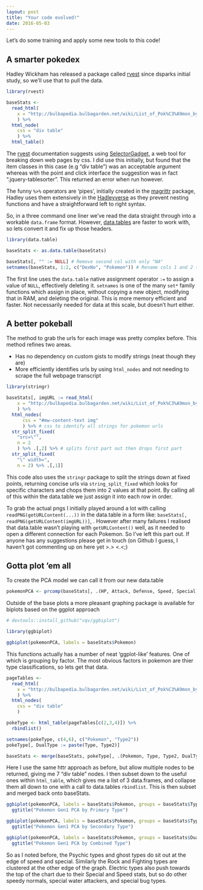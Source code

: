 ```yaml
---
layout: post
title: "Your code evolved!"
date: 2016-05-03
---
```


Let's do some training and apply some new tools to this code!

## A smarter pokedex

Hadley Wickham has released a package called [rvest](https://cran.r-project.org/web/packages/rvest/index.html) since dsparks initial study, so we'll use that to pull the data.

```r
library(rvest)

baseStats <- 
  read_html(
    x = "http://bulbapedia.bulbagarden.net/wiki/List_of_Pok%C3%A9mon_by_base_stats_(Generation_I)"
    ) %>% 
  html_node(
    css = "div table"
    ) %>% 
  html_table()
```

The [rvest](https://cran.r-project.org/web/packages/rvest/vignettes/selectorgadget.html) documentation suggests using [SelectorGadget](http://selectorgadget.com/), a web tool for breaking down web pages by css. I did use this initially, but found that the item classes in this case (e.g "div table") was an acceptable argument whereas with the point and click interface the suggestion was in fact ".jquery-tablesorter". This returned an error when run however.

The funny `%>%` operators are 'pipes', initially created in the [magrittr](http://www.r-statistics.com/2014/08/simpler-r-coding-with-pipes-the-present-and-future-of-the-magrittr-package/) package, Hadley uses them extensively in the [Hadleyverse](http://adolfoalvarez.cl/the-hitchhikers-guide-to-the-hadleyverse/) as they prevent nesting functions and have a straightforward left to right syntax.

So, in a three command one liner we've read the data straight through into a workable `data.frame` format. However, [data.tables](https://cran.r-project.org/web/packages/data.table/index.html) are faster to work with, so lets convert it and fix up those headers.

```r
library(data.table)

baseStats <- as.data.table(baseStats)

baseStats[, "" := NULL] # Remove second col with only "NA"
setnames(baseStats, 1:2, c("DexNo", "Pokemon")) # Rename cols 1 and 2 to something workable
```

The first line uses the `data.table` native assignment operator `:=` to assign a value of `NULL`, effectively deleting it. `setnames` is one of the many `set*` family functions which assign in place, without copying a new object, modifying that in RAM, and deleting the original. This is more memory efficient and faster. Not necessarily needed for data at this scale, but doesn't hurt either.

## A better pokeball

The method to grab the urls for each image was pretty complex before. This method refines two areas.

* Has no dependency on custom gists to modify strings (neat though they are)
* More efficiently identifies urls by using `html_nodes` and not needing to scrape the full webpage transcript

```r
library(stringr)

baseStats[, imgURL := read_html(
    x = "http://bulbapedia.bulbagarden.net/wiki/List_of_Pok%C3%A9mon_by_base_stats_(Generation_I)"
    ) %>% 
  html_nodes(
      css = "#mw-content-text img"
      ) %>% # css to identify all strings for pokemon urls
  str_split_fixed(
    "src=\"", 
    n = 2
    ) %>% .[,2] %>% # splits first part out then drops first part
  str_split_fixed(
    "\" width=", 
    n = 2) %>% .[,1]]
```

This code also uses the `stringr` package to split the strings down at fixed points, returning concise urls via `string_split_fixed` which looks for specific characters and chops them into 2 values at that point. By calling all of this within the data.table we just assign it into each row in order.

To grab the actual pngs I initially played around a lot with calling `readPNG(getURLContent(...))` in the data.table  in a form like: `baseStats[, readPNG(getURLContent(imgURL))]`, . However after many failures I realised that data.table wasn't playing with `getURLContent()` well, as it needed to open a different connection for each Pokemon. So I've left this part out. If anyone has any suggestions please get in touch (on Github I guess, I haven't got commenting up on here yet >.> <.<;)

## Gotta plot 'em all

To create the PCA model we can call it from our new data.table

```r
pokemonPCA <- prcomp(baseStats[, .(HP, Attack, Defense, Speed, Special)])
```

Outside of the base plots a more pleasant graphing package is available for biplots based on the ggplot approach

```r
# devtools::install_github("vqv/ggbiplot")

library(ggbiplot)

ggbiplot(pokemonPCA, labels = baseStats$Pokemon)
```

This functions actually has a number of neat 'ggplot-like' features. One of which is grouping by factor. The most obvious factors in pokemon are thier type classifications, so lets get that data.

```r
pageTables <- 
  read_html(
    x = "http://bulbapedia.bulbagarden.net/wiki/List_of_Pok%C3%A9mon_by_Kanto_Pok%C3%A9dex_number"
    ) %>% 
  html_nodes(
    css = "div table"
    )

pokeType <- html_table(pageTables[c(2,3,4)]) %>%
  rbindlist()

setnames(pokeType, c(4,6), c("Pokemon", "Type2"))
pokeType[, DualType := paste(Type, Type2)]

baseStats <- merge(baseStats, pokeType[, .(Pokemon, Type, Type2, DualType)], by = "Pokemon", sort = FALSE)
```

Here I use the same httr approach as before, but allow multiple nodes to be returned, giving me 7 "div table" nodes. I then subset down to the useful ones within `html_table`, which gives me a list of 3 data.frames, and collapse them all down to one with a call to data.tables `rbindlist`. This is then subset and merged back onto baseStats.

```r
ggbiplot(pokemonPCA, labels = baseStats$Pokemon, groups = baseStats$Type) +
  ggtitle("Pokemon Gen1 PCA by Primary Type")

ggbiplot(pokemonPCA, labels = baseStats$Pokemon, groups = baseStats$Type2) +
  ggtitle("Pokemon Gen1 PCA by Secondary Type")

ggbiplot(pokemonPCA, labels = baseStats$Pokemon, groups = baseStats$DualType) +
  ggtitle("Pokemon Gen1 PCA by Combined Type")
```

So as I noted before, the Psychic types and ghost types do sit out at the edge of speed and special. Similarly the Rock and Fighting types are clustered at the other edge of the graph. Electric types also push towards the top of the chart due to their Special and Speed stats, but so do other speedy normals, special water attackers, and special bug types.